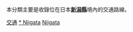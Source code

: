 {{Catnav|頁面分類|各種主題的頁面分類|按國家分類|各國交通|日本交通}}
{{Catnav|頁面分類|人类社会|交通|各國交通|日本交通}}

本分類主要是收錄位在日本'''[[新潟縣|新潟縣]]'''境內的交通路線。
{{日本行政區劃分類導航|交通}}
{{commons category|Transport in Niigata prefecture}}

[[Category:新潟縣|交通]]
[[Category:中部地方交通|* Niigata]]
[[Category:日本各都道府縣交通|Niigata]]